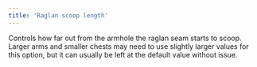 ```yaml
---
title: 'Raglan scoop length'
---
```


Controls how far out from the armhole the raglan seam starts to scoop. Larger arms and smaller chests may need to use slightly larger values for this option, but it can usually be left at the default value without issue.
